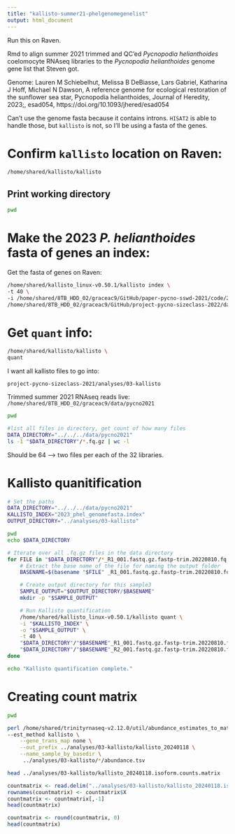 ```yaml
---
title: "kallisto-summer21-phelgenomegenelist"
output: html_document
---
```

Run this on Raven. 

Rmd to align summer 2021 trimmed and QC'ed _Pycnopodia helianthoides_ coelomocyte RNAseq libraries to the _Pycnopodia helianthoides_ genome gene list that Steven got. 

Genome: Lauren M Schiebelhut, Melissa B DeBiasse, Lars Gabriel, Katharina J Hoff, Michael N Dawson, A reference genome for ecological restoration of the sunflower sea star, Pycnopodia helianthoides, Journal of Heredity, 2023;, esad054, https://doi.org/10.1093/jhered/esad054

Can't use the genome fasta because it contains introns. `HISAT2` is able to handle those, but `kallisto` is not, so I'll be using a fasta of the genes. 

# Confirm `kallisto` location on Raven:
```bash
/home/shared/kallisto/kallisto
```

## Print working directory
```bash
pwd
```

# Make the 2023 *P. helianthoides* fasta of genes an index:
Get the fasta of genes on Raven: 

```bash
/home/shared/kallisto_linux-v0.50.1/kallisto index \
-t 40 \
-i /home/shared/8TB_HDD_02/graceac9/GitHub/paper-pycno-sswd-2021/code/2023_phel_genomefasta.index \
/home/shared/8TB_HDD_02/graceac9/GitHub/project-pycno-sizeclass-2022/data/augustus.hints.codingseq
```

# Get `quant` info:

```bash
/home/shared/kallisto/kallisto \
quant
```

I want all kallisto files to go into: 

`project-pycno-sizeclass-2021/analyses/03-kallisto`

Trimmed summer 2021 RNAseq reads live: `/home/shared/8TB_HDD_02/graceac9/data/pycno2021`

```bash
pwd
```

```bash
#list all files in directory, get count of how many files
DATA_DIRECTORY="../../../data/pycno2021"
ls -1 "$DATA_DIRECTORY"/*.fq.gz | wc -l
```
Should be 64 --> two files per each of the 32 libraries. 

# Kallisto quanitification 
```bash
# Set the paths
DATA_DIRECTORY="../../../data/pycno2021"
KALLISTO_INDEX="2023_phel_genomefasta.index"
OUTPUT_DIRECTORY="../analyses/03-kallisto"

pwd
echo $DATA_DIRECTORY

# Iterate over all .fq.gz files in the data directory
for FILE in "$DATA_DIRECTORY"/*_R1_001.fastq.gz.fastp-trim.20220810.fq.gz; do
    # Extract the base name of the file for naming the output folder
    BASENAME=$(basename "$FILE" _R1_001.fastq.gz.fastp-trim.20220810.fq.gz)

    # Create output directory for this sample3
    SAMPLE_OUTPUT="$OUTPUT_DIRECTORY/$BASENAME"
    mkdir -p "$SAMPLE_OUTPUT"

    # Run Kallisto quantification
    /home/shared/kallisto_linux-v0.50.1/kallisto quant \
    -i "$KALLISTO_INDEX" \
    -o "$SAMPLE_OUTPUT" \
    -t 40 \
    "$DATA_DIRECTORY"/"$BASENAME"_R1_001.fastq.gz.fastp-trim.20220810.fq.gz \
    "$DATA_DIRECTORY"/"$BASENAME"_R2_001.fastq.gz.fastp-trim.20220810.fq.gz
done

echo "Kallisto quantification complete."
```

# Creating count matrix 

```bash
pwd
```

```bash
perl /home/shared/trinityrnaseq-v2.12.0/util/abundance_estimates_to_matrix.pl \
--est_method kallisto \
    --gene_trans_map none \
    --out_prefix ../analyses/03-kallisto/kallisto_20240118 \
    --name_sample_by_basedir \
     ../analyses/03-kallisto/*/abundance.tsv
```

```bash
head ../analyses/03-kallisto/kallisto_20240118.isoform.counts.matrix
```

```r
countmatrix <- read.delim("../analyses/03-kallisto/kallisto_20240118.isoform.counts.matrix", header = TRUE, sep = '\t')
rownames(countmatrix) <- countmatrix$X
countmatrix <- countmatrix[,-1]
head(countmatrix)
```

```r
countmatrix <- round(countmatrix, 0)
head(countmatrix)
```





